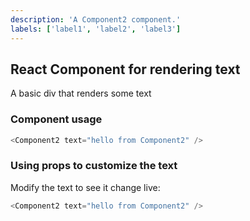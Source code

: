 ```yaml
---
description: 'A Component2 component.'
labels: ['label1', 'label2', 'label3']
---
```



## React Component for rendering text

A basic div that renders some text

### Component usage
```js
<Component2 text="hello from Component2" />
```

### Using props to customize the text

Modify the text to see it change live:
```js live
<Component2 text="hello from Component2" />
```
